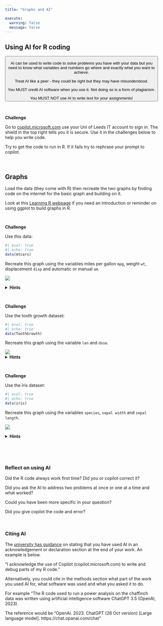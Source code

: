 ```yaml
---
title: "Graphs and AI"

execute: 
  warning: false
  message: false
---
```


## Using AI for R coding

<button type="button" class="btn btn-success">
AI can be used to write code to solve problems you have with your data but you need to know what variables and numbers go where and exactly what you want to achieve. 

Treat AI like a peer - they could be right but they may have misunderstood.

You MUST credit AI software when you use it. Not doing so is a form of plagiarism.

You MUST NOT use AI to write text for your assignments!
</button>

<br>

**Challenge**

Go to [copilot.microsoft.com](copliot.microsoft.com) use your Uni of Leeds IT account to sign in. The shield in the top right tells you it is secure. Use it in the challenges below to help you write code.

Try to get the code to run in R. If it fails try to rephrase your prompt to copilot. 

<br>

## Graphs

Load the data (they come with R) then recreate the two graphs by finding code on the internet for the basic graph and building on it.

Look at this [Learning R webpage](https://acriach.github.io/r_teaching/ggplot.html) if you need an introduction or reminder on using ggplot to build graphs in R.

<br>

**Challenge**

Use this data:
```r
#| eval: true
#| echo: true
data(mtcars)
```

Recreate this graph using the variables miles per gallon `mpg`, weight `wt`, displacement `disp` and automatic or manual `am`. 

![](./img/graphmtcars.png){fig-alt="a scatterplot with size of circles representing displacement and red and blue for automatic or manual"}

<details>
  <summary>**Hints**</summary>

This is a scatterplot. The size of the points are weighted by `disp`.  Points are coloured by `am`.  
There are many ways to write code to achieve this graph.  
If something doesn't work don't be afraid to look for alternative code.

</details> 

<br>

**Challenge**

Use the tooth growth dataset:
```r
#| eval: true
#| echo: true
data(ToothGrowth)
```


Recreate this graph using the variable `len` and `dose`.

![](./img/graphtoothgrowth.png){fig-alt="A mean and error bars in blue for each dose with jittered scatters for teeth length."}
<details>
  <summary>**Hints**</summary>

This is called a jitter plot with errorbars.  
The raw data is needed for the jitter part but the mean and standard deviation values are needed for the errorbars. Therefore you may need to summarise the data.  
R sometimes thinks `dose` is a continuous variable not a factor. 

</details> 

<br>

**Challenge**

Use the iris dataset:
```r
#| eval: true
#| echo: true
data(iris)
```


Recreate this graph using the variables `species`, `sepal width` and `sepal length`.

![](./img/graphiris.png){fig-alt="Three graphs in a row labelled A to C"}

<details>
  <summary>**Hints**</summary>

The first graph is a histogram, the second violin and jittered points and the third a scatter plot with a regression line.  
Graph arrangements like this might be called subplots, panels or grids. 

</details>

<br>

<br>

### Reflect on using AI

Did the R code always work first time? Did you or copilot correct it?

Did you ask the AI to address two problems at once or one at a time and what worked?

Could you have been more specific in your question?

Did you give copilot the code and error?

<br>

### Citing AI

The [university has guidance](https://generative-ai.leeds.ac.uk) on stating that you have used AI in an acknowledgement or declaration section at the end of your work. An example is below.

"I acknowledge the use of Copilot (copilot.microsoft.com) to write and debug parts of my R code."

Alternatively, you could cite in the methods section what part of the work you used AI for, what software was used and what you asked it to do.

For example "The R code used to run a power analysis on the chaffinch data was written using artificial intelligence software ChatGPT 3.5 (OpenAI, 2023).

The reference would be "OpenAi. 2023. ChatGPT (26 Oct version) [Large language model]. https://chat.opanai.com/chat"

<br>

<br>
